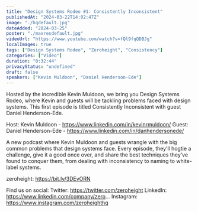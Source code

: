 ```yaml
---
title: "Design Systems Rodeo #1: Consistently Inconsistent"
publishedAt: "2024-03-22T14:02:47Z"
image: "./hqdefault.jpg"
dateAdded: "2024-03-25"
poster: "./maxresdefault.jpg"
videoUrl: "https://www.youtube.com/watch?v=fQl9fqQDBJg"
localImages: true
tags: ["Design Systems Rodeo", "Zeroheight", "Consistency"]
categories: ["Video"]
duration: "0:32:44"
privacyStatus: "undefined"
draft: false
speakers: ["Kevin Muldoon", "Daniel Henderson-Ede"]
---
```

Hosted by the incredible Kevin Muldoon, we bring you Design Systems Rodeo, where Kevin and guests will be tackling problems faced with design systems. This first episode is titled Consistently Inconsistent with guest Daniel Henderson-Ede.

Host: Kevin Muldoon - https://www.linkedin.com/in/kevinrmuldoon/
Guest: Daniel Henderson-Ede - https://www.linkedin.com/in/danhendersonede/

A new podcast where Kevin Muldoon and guests wrangle with the big common problems that design systems face. Every episode, they’ll hogtie a challenge, give it a good once over, and share the best techniques they’ve found to conquer them, from dealing with inconsistency to naming to white-label systems.

zeroheight: https://bit.ly/3DEvORN

Find us on social:
Twitter: https://twitter.com/zeroheight
LinkedIn: https://www.linkedin.com/company/zero...
Instagram: https://www.instagram.com/zeroheighthq

